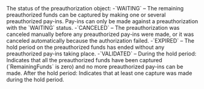 <ResponseField name="PaymentStatus" type="string" >    
The status of the preauthorization object:  
-`WAITING` – The remaining preauthorized funds can be captured by making one or several preauthorized pay-ins. Pay-ins can only be made against a preauthorization with the `WAITING` status.  
-`CANCELED` – The preauthorization was canceled manually before any preauthorized pay-ins were made, or it was canceled automatically because the authorization failed.  
-`EXPIRED` – The hold period on the preauthorized funds has ended without any preauthorized pay-ins taking place.  
-`VALIDATED` – During the hold period: Indicates that all the preauthorized funds have been captured (`RemainingFunds` is zero) and no more preauthorized pay-ins can be made. After the hold period: Indicates that at least one capture was made during the hold period.  
</ResponseField>